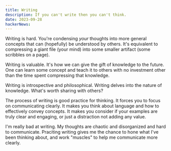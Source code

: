 ```yaml
---
title: Writing
description: If you can't write then you can't think.
date: 2023-09-28
hackerNews:
---
```


Writing is hard. You're condensing _your_ thoughts into more general concepts that can (hopefully) be understood by others. It's equivalent to compressing a giant file (your mind) into some smaller artifact (some scribbles on a page).

Writing is valuable. It's how we can give the gift of knowledge to the future. One can learn some concept and teach it to others with no investment other than the time spent compressing that knowledge.

Writing is introspective and philosophical. Writing delves into the nature of knowledge. What's worth sharing with others?

The process of writing is good practice for thinking. It forces you to focus on communicating clearly. It makes you think about language and how to effectively convey concepts. It makes you consider if your examples are truly clear and engaging, or just a distraction not adding any value.

I'm really bad at writing. My thoughts are chaotic and disorganized and hard to communicate. Praciting writing gives me the chance to hone what I've been thinking about, and work "muscles" to help me communicate more clearly.
